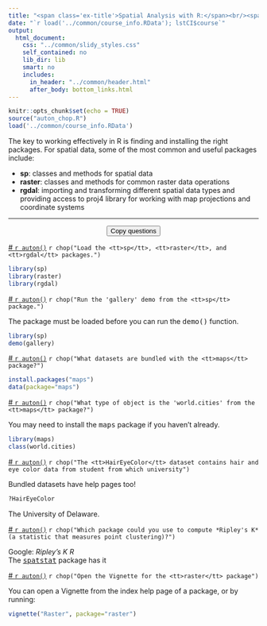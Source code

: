 ```yaml
---
title: "<span class='ex-title'>Spatial Analysis with R:</span><br/><span class='ex-subtitle'>Exercise 2: Finding and Installing Packages</span>"
date: "`r load('../common/course_info.RData'); lstCI$course`"
output: 
  html_document: 
    css: "../common/slidy_styles.css"
    self_contained: no
    lib_dir: lib
    smart: no
    includes:
      in_header: "../common/header.html"
      after_body: bottom_links.html
---
```


```r
knitr::opts_chunk$set(echo = TRUE)
source("auton_chop.R")
load('../common/course_info.RData')
```

The key to working effectively in R is finding and installing the right packages. For spatial data, some of the most common and useful packages include:

* __sp__: classes and methods for spatial data
* __raster__: classes and methods for common raster data operations
* __rgdal__: importing and transforming different spatial data types and providing access to proj4 library for working with map projections and coordinate systems

<hr class="hrdivider">
<div style="text-align:center"><button onclick="CopyToClipboard('qtn_div');return false;">Copy questions</button></div>

<div id="qtn_div">


<a id="qtn_xpmnyc" href="#" class="showhidelink" onclick="showHide('xpmnyc');return false;">\# `r auton()`</a> `r chop("Load the <tt>sp</tt>, <tt>raster</tt>, and <tt>rgdal</tt> packages.")`  

<div id="xpmnyc" class="answer-code">
```r
library(sp)
library(raster)
library(rgdal)
```
</div>

<a id="qtn_ycybrs" href="#" class="showhidelink" onclick="showHide('ycybrs');return false;">\# `r auton()`</a> `r chop("Run the 'gallery' demo from the <tt>sp</tt> package.")`  <a href="#" class="showhidehint" onclick="showHide('jootpd');return false;"></a>  

<div id="jootpd" class="hint">The package must be loaded before you can run the <tt>demo()</tt> function.</div>

<div id="ycybrs" class="answer-code">
```r
library(sp)  
demo(gallery)
```
</div>

<a id="qtn_ljzzuv" href="#" class="showhidelink" onclick="showHide('ljzzuv');return false;">\# `r auton()`</a> `r chop("What datasets are bundled with the <tt>maps</tt> package?")`  

<div id="ljzzuv" class="answer-code">
``` r
install.packages("maps")
data(package="maps")
```
</div>

<a id="qtn_yjqdpl" href="#" class="showhidelink" onclick="showHide('yjqdpl');return false;">\# `r auton()`</a> `r chop("What type of object is the 'world.cities' from the <tt>maps</tt> package?")`  <a href="#" class="showhidehint" onclick="showHide('gyshky');return false;"></a>  

<div id="gyshky" class="hint">You may need to install the <tt>maps</tt> package if you haven't already.</div>

<div id="yjqdpl" class="answer-code">
``` r
library(maps)
class(world.cities)
```

</div>

<a id="qtn_qaszan" href="#" class="showhidelink" onclick="showHide('qaszan');return false;">\# `r auton()`</a> `r chop("The <tt>HairEyeColor</tt> dataset contains hair and eye color data from student from which university")` <a href="#" class="showhidehint" onclick="showHide('ibymvd');return false;"></a>  

<div id="ibymvd" class="hint">Bundled datasets have help pages too!</div>

<div id="qaszan" class="answer-code">
```r
?HairEyeColor
```
The University of Delaware.
</div>

<a id="qtn_edwpeb" href="#" class="showhidelink" onclick="showHide('edwpeb');return false;">\# `r auton()`</a> `r chop("Which package could you use to compute *Ripley's K* (a statistic that measures point clustering)?")`  

<div id="edwpeb" class="answer-code">
Google: *Ripley's K R*  
The [<tt>spatstat</tt>](https://cran.r-project.org/web/packages/spatstat/vignettes/getstart.pdf){target="_blank"} package has it
</div>

<a id="qtn_svgobv" href="#" class="showhidelink" onclick="showHide('svgobv');return false;">\# `r auton()`</a> `r chop("Open the Vignette for the <tt>raster</tt> package")`  

<div id="svgobv" class="answer-code">
You can open a Vignette from the index help page of a package, or by running:

```r
vignette("Raster", package="raster")
```
</div>

</div>